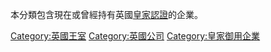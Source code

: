 {{commonscat-inline|British Royal Warrant holders}}

本分類包含現在或曾經持有英國[[皇家認證|皇家認證]]的企業。

[[Category:英國王室|Category:英國王室]]
[[Category:英國公司|Category:英國公司]]
[[Category:皇家御用企業|Category:皇家御用企業]]